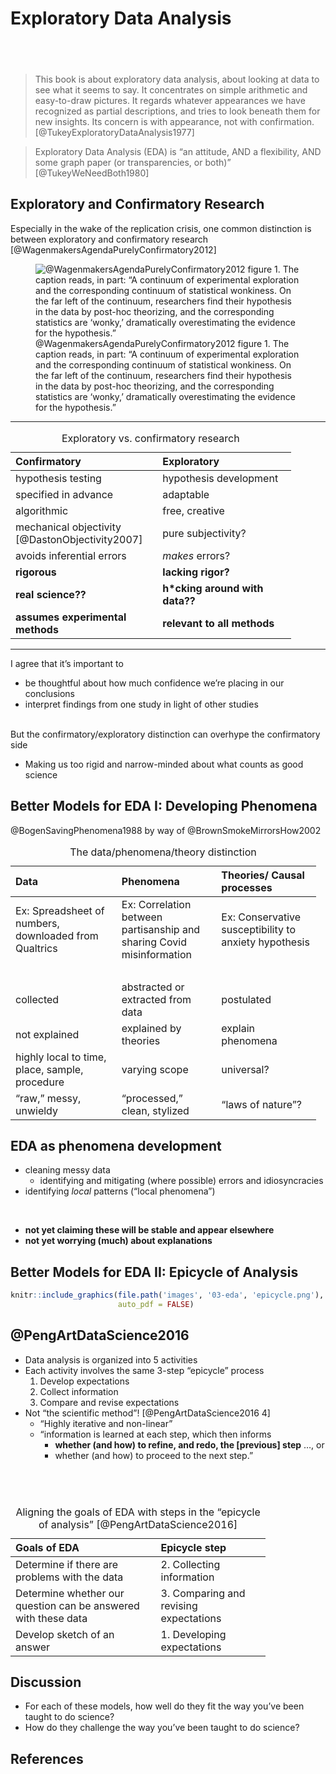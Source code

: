 # Exploratory Data Analysis {#eda-models}

## <br>

> This book is about exploratory data analysis, about looking at data to see what it seems to say. It concentrates on simple arithmetic and easy-to-draw pictures. It regards whatever appearances we have recognized as partial descriptions, and tries to look beneath them for new insights. Its concern is with appearance, not with confirmation. [@TukeyExploratoryDataAnalysis1977]

> Exploratory Data Analysis (EDA) is "an attitude, AND a flexibility, AND some graph paper (or transparencies, or both)" [@TukeyWeNeedBoth1980]


## Exploratory and Confirmatory Research ##

Especially in the wake of the replication crisis, one common distinction is between exploratory and confirmatory research [@WagenmakersAgendaPurelyConfirmatory2012]

![@WagenmakersAgendaPurelyConfirmatory2012 figure 1. The caption reads, in part: "A continuum of experimental exploration and the corresponding continuum of statistical wonkiness. On the far left of the continuum, researchers find their hypothesis in the data by post-hoc theorizing, and the corresponding statistics are 'wonky,' dramatically overestimating the evidence for the hypothesis."](https://journals.sagepub.com/cms/10.1177/1745691612463078/asset/images/large/10.1177_1745691612463078-fig1.jpeg)

----

Table: Exploratory vs. confirmatory research

------------------------------------
Confirmatory                    Exploratory
---------------------           -------------------------------
hypothesis testing              hypothesis development

specified in advance            adaptable

algorithmic                     free, creative

mechanical objectivity\          pure subjectivity? 
[@DastonObjectivity2007]

avoids inferential errors       *makes* errors?

**rigorous**                    **lacking rigor?**

**real science??**              **h\*cking around with data??**

**assumes experimental          **relevant to all methods**
methods**
------------------------------------

----

I agree that it's important to

- be thoughtful about how much confidence we're placing in our conclusions
- interpret findings from one study in light of other studies

\
But the confirmatory/exploratory distinction can overhype the confirmatory side
    
- Making us too rigid and narrow-minded about what counts as good science


## Better Models for EDA I: Developing Phenomena ##

@BogenSavingPhenomena1988 by way of @BrownSmokeMirrorsHow2002

Table: The data/phenomena/theory distinction

-------------------------------------
                                               Theories/
Data                    Phenomena              Causal processes
---------------------   ---------------------  ---------------------
Ex: Spreadsheet of      Ex: Correlation        Ex:  Conservative
numbers, downloaded     between                susceptibility to 
from Qualtrics          partisanship and       anxiety hypothesis
                        sharing Covid 
                        misinformation
                        
\                                                                                       

collected               abstracted or          postulated
                        extracted from data

not explained           explained by theories  explain phenomena

highly local to         varying scope          universal?
time, place, sample,
procedure

"raw," messy,           "processed," clean,    "laws of nature"? 
unwieldy                stylized

-------------------------------------

## EDA as phenomena development ##

- cleaning messy data 
    - identifying and mitigating (where possible) errors and idiosyncracies
- identifying *local* patterns ("local phenomena")

\

- **not yet claiming these will be stable and appear elsewhere**
- **not yet worrying (much) about explanations**


## Better Models for EDA II: Epicycle of Analysis ##

```r
knitr::include_graphics(file.path('images', '03-eda', 'epicycle.png'), 
                        auto_pdf = FALSE)
```

## @PengArtDataScience2016

- Data analysis is organized into 5 activities
- Each activity involves the same 3-step "epicycle" process
    1. Develop expectations
    2. Collect information
    3. Compare and revise expectations

- Not "the scientific method"! [@PengArtDataScience2016 4]
    - "Highly iterative and non-linear"
    - "information is learned at each step, which then informs
        - **whether (and how) to refine, and redo, the [previous] step** ..., or
        - whether (and how) to proceed to the next step." 

## </br>

Table: Aligning the goals of EDA with steps in the "epicycle of analysis" [@PengArtDataScience2016]

----------------------------------------------------------------------- 
Goals of EDA                     Epicycle step
------------------------         ------------------------
Determine if there are           2. Collecting information
problems with the data     
     
Determine whether our            3. Comparing and revising expectations
question can be answered     
with these data     
     
Develop sketch of an             1. Developing expectations
answer
------------------------------------------------------------------------

## Discussion

- For each of these models, how well do they fit the way you've been taught to do science? 
- How do they challenge the way you've been taught to do science? 

## References 

